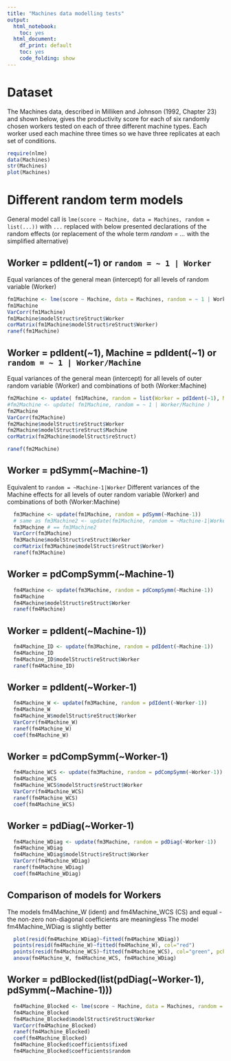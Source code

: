 ```yaml
---
title: "Machines data modelling tests"
output:
  html_notebook:
    toc: yes
  html_document:
    df_print: default
    toc: yes
    code_folding: show
---
```

# Dataset
The Machines data, described in Milliken and Johnson (1992, Chapter 23) and shown below, gives the productivity score for each of six randomly chosen workers tested on each of three different machine types. Each worker used each machine three times so we have three replicates at each set of conditions.
```r
require(nlme)
data(Machines)
str(Machines)
plot(Machines)
```

# Different random term models
General model call is `lme(score ~ Machine, data = Machines, random = list(...))` with `...` replaced with below presented declarations of the random effects (or replacement of the whole term *random = ... * with the simplified alternative)

## Worker = pdIdent(~1) or `random = ~ 1 | Worker`

Equal variances of the general mean (intercept) for all levels of random variable (Worker)
```r
fm1Machine <- lme(score ~ Machine, data = Machines, random = ~ 1 | Worker)
fm1Machine
VarCorr(fm1Machine)
fm1Machine$modelStruct$reStruct$Worker
corMatrix(fm1Machine$modelStruct$reStruct$Worker)
ranef(fm1Machine)
```
## Worker = pdIdent(~1), Machine = pdIdent(~1) or `random = ~ 1 | Worker/Machine`
Equal variances of the general mean (intercept) for all levels of outer random variable (Worker) and combinations of both (Worker:Machine)

```r
fm2Machine <- update( fm1Machine, random = list(Worker = pdIdent(~1), Machine = pdIdent(~1)) )
#fm2Machine <- update( fm1Machine, random = ~ 1 | Worker/Machine )
fm2Machine
VarCorr(fm2Machine)
fm2Machine$modelStruct$reStruct$Worker
fm2Machine$modelStruct$reStruct$Machine
corMatrix(fm2Machine$modelStruct$reStruct)

ranef(fm2Machine)
```

## Worker = pdSymm(~Machine-1)
Equivalent to `random = ~Machine-1|Worker`
Different variances of the Machine effects for all levels of outer random variable (Worker) and combinations of both (Worker:Machine)

```r
  fm3Machine <- update(fm1Machine, random = pdSymm(~Machine-1))
  # same as fm3Machine2 <- update(fm1Machine, random = ~Machine-1|Worker)
  fm3Machine # == fm3Machine2
  VarCorr(fm3Machine)
  fm3Machine$modelStruct$reStruct$Worker
  corMatrix(fm3Machine$modelStruct$reStruct$Worker)
  ranef(fm3Machine)
```
## Worker = pdCompSymm(~Machine-1) 

```r
  fm4Machine <- update(fm3Machine, random = pdCompSymm(~Machine-1))
  fm4Machine
  fm4Machine$modelStruct$reStruct$Worker
  ranef(fm4Machine)
```
## Worker = pdIdent(~Machine-1))
```r
  fm4Machine_ID <- update(fm3Machine, random = pdIdent(~Machine-1))
  fm4Machine_ID
  fm4Machine_ID$modelStruct$reStruct$Worker
  ranef(fm4Machine_ID)
```
##  Worker = pdIdent(~Worker-1)
```r
  fm4Machine_W <- update(fm3Machine, random = pdIdent(~Worker-1))
  fm4Machine_W
  fm4Machine_W$modelStruct$reStruct$Worker
  VarCorr(fm4Machine_W)
  ranef(fm4Machine_W)
  coef(fm4Machine_W)
```
## Worker = pdCompSymm(~Worker-1)
```r
  fm4Machine_WCS <- update(fm3Machine, random = pdCompSymm(~Worker-1))
  fm4Machine_WCS
  fm4Machine_WCS$modelStruct$reStruct$Worker
  VarCorr(fm4Machine_WCS)
  ranef(fm4Machine_WCS)
  coef(fm4Machine_WCS)
```
## Worker = pdDiag(~Worker-1)
```r
  fm4Machine_WDiag <- update(fm3Machine, random = pdDiag(~Worker-1))
  fm4Machine_WDiag
  fm4Machine_WDiag$modelStruct$reStruct$Worker
  VarCorr(fm4Machine_WDiag)
  ranef(fm4Machine_WDiag)
  coef(fm4Machine_WDiag)
```
## Comparison of models for Workers
The models fm4Machine_W (ident) and fm4Machine_WCS (CS) and equal - the non-zero non-diagonal coefficients are meaningless
The model fm4Machine_WDiag is slightly better
```r
  plot(resid(fm4Machine_WDiag)~fitted(fm4Machine_WDiag))
  points(resid(fm4Machine_W)~fitted(fm4Machine_W), col="red")
  points(resid(fm4Machine_WCS)~fitted(fm4Machine_WCS), col="green", pch=3)
  anova(fm4Machine_W, fm4Machine_WCS, fm4Machine_WDiag)
```

## Worker = pdBlocked(list(pdDiag(~Worker-1), pdSymm(~Machine-1)))

```r
  fm4Machine_Blocked <- lme(score ~ Machine, data = Machines, random = list(Worker = pdBlocked(list( pdDiag(~Machine-1), pdDiag(~Worker-1)))))
  fm4Machine_Blocked
  fm4Machine_Blocked$modelStruct$reStruct$Worker
  VarCorr(fm4Machine_Blocked)
  ranef(fm4Machine_Blocked)
  coef(fm4Machine_Blocked)
  fm4Machine_Blocked$coefficients$fixed
  fm4Machine_Blocked$coefficients$random
  
```
